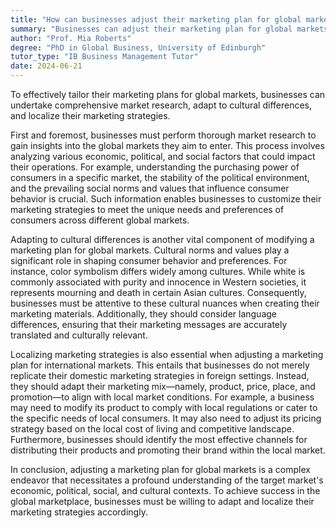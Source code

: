 ```yaml
---
title: "How can businesses adjust their marketing plan for global markets?"
summary: "Businesses can adjust their marketing plan for global markets by conducting thorough market research, adapting to cultural differences, and localising their marketing strategies."
author: "Prof. Mia Roberts"
degree: "PhD in Global Business, University of Edinburgh"
tutor_type: "IB Business Management Tutor"
date: 2024-06-21
---
```


To effectively tailor their marketing plans for global markets, businesses can undertake comprehensive market research, adapt to cultural differences, and localize their marketing strategies.

First and foremost, businesses must perform thorough market research to gain insights into the global markets they aim to enter. This process involves analyzing various economic, political, and social factors that could impact their operations. For example, understanding the purchasing power of consumers in a specific market, the stability of the political environment, and the prevailing social norms and values that influence consumer behavior is crucial. Such information enables businesses to customize their marketing strategies to meet the unique needs and preferences of consumers across different global markets.

Adapting to cultural differences is another vital component of modifying a marketing plan for global markets. Cultural norms and values play a significant role in shaping consumer behavior and preferences. For instance, color symbolism differs widely among cultures. While white is commonly associated with purity and innocence in Western societies, it represents mourning and death in certain Asian cultures. Consequently, businesses must be attentive to these cultural nuances when creating their marketing materials. Additionally, they should consider language differences, ensuring that their marketing messages are accurately translated and culturally relevant.

Localizing marketing strategies is also essential when adjusting a marketing plan for international markets. This entails that businesses do not merely replicate their domestic marketing strategies in foreign settings. Instead, they should adapt their marketing mix—namely, product, price, place, and promotion—to align with local market conditions. For example, a business may need to modify its product to comply with local regulations or cater to the specific needs of local consumers. It may also need to adjust its pricing strategy based on the local cost of living and competitive landscape. Furthermore, businesses should identify the most effective channels for distributing their products and promoting their brand within the local market.

In conclusion, adjusting a marketing plan for global markets is a complex endeavor that necessitates a profound understanding of the target market's economic, political, social, and cultural contexts. To achieve success in the global marketplace, businesses must be willing to adapt and localize their marketing strategies accordingly.
    